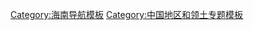 {{Navbox
|name = Hainan topics
|state = {{{state<includeonly>|collapsed</includeonly>}}}
|title = [[WikiProject:海南|海南专题]]
|bodyclass = hlist
|above = [[海南岛]]　　[[海南省]][[中华人民共和国省会列表|省会]]：[[海口市]]　　[[省域副中心城市]]：[[三亚市]]

|group1 = 总体
|list1 =
* [[海南歷史|历史]]
* [[海南省]]
* [[海南各市县地区生产总值列表|经济]]
* [[海南菜|饮食]]
* [[海南全国重点文物保护单位列表|文物保護單位]]

|group2 = 地理
|list2 = 
* [[海南岛]]
* [[五指山_(海南)|五指山]] 
* [[霸王岭]] 
* [[尖峰岭]] 
* [[七仙岭]] 
* [[东山岭]]
* [[洋浦经济开发区|洋浦半岛]] 
* [[蜈支洲岛]]
* [[分界洲岛]]
* [[大洲岛]] 
* [[海甸岛]] 
* [[永兴岛]]
* [[三亚湾]]
* [[崖州湾]]
* [[亚龙湾]]
* [[海棠湾]] 
* [[海口湾]]
* [[南渡江]] 
* [[昌化江]] 
* [[万泉河]] 
* [[松涛水库]] 
* [[三沙永乐龙洞|永樂龍洞]]

|group3=生物
|list3=
* [[海南兔]]
* [[海南疣螈]]
* [[海南新毛猬]] 
* [[海南山鹧鸪]] 
* [[海南孔雀雉]] 
* [[海南湍蛙]]
* [[海南溪树蛙]]
* [[黑冠长臂猿|海南黑冠长臂猿]]

|group4=交通
|list4=
* [[三亚有轨电车]]
* [[粤海铁路]]
* [[海南西环铁路|西环铁路]]
* [[海南环岛高速铁路]] 
* [[海南地区环线高速公路|海南环岛高速公路]]
* [[海南环岛旅游公路]]
* [[海南航空]] 
* [[海口美兰国际机场]]
* [[三亚凤凰国际机场]]
* [[三亚红塘湾国际机场|红塘湾国际机场]]
* [[海口汽车客运总站|海口汽车总站]]
* [[崖州中心漁港|崖州港]] 
* [[海口港]]
* [[八所港]]
* [[三亚港]]

|group5=教育
|list5=
* [[海南中学]]
* [[海南大学]]
* [[海南医学院]]
* [[海南师范大学]]
* [[琼台师范学院]]
* [[海口经济学院]]
* [[海口市第一中学]]
* [[海南热带海洋学院]]
* [[海南科技职业大学]]
* [[三亚学院]]

|group6=人口
|list6=
* [[海南民系|海南人]]
** [[华侨|海南僑鄉]]
*** [[新加坡華人#海南人、闽东人、兴化人|新加坡海南人]]
*** [[馬來西亞華人#海南人|馬來西亞海南人]]
*** [[香港人|香港海南人]]
** [[海南人下南洋|下南洋]]
** [[闖海人]]
** [[海南移民|移民]]
** [[归难侨]]
* [[回辉人]]
* [[黎族]] 
* [[苗族]] 
* [[壮族]] 
* [[蜑家|-{zh-hans:疍家;zh-hant:蜑家;}-]]
* [[臨高人]]
* [[大陸仔 (海南)|大陸仔]]
** [[外省人]]
** [[候鳥 (海南)|候鳥]]

|group7=建筑
|list7=
* [[海文大桥]]
* [[昌江核电站]]
* [[海口天后宫]]
* [[海口世纪大桥]]
* [[海南省图书馆]]
* [[海南省博物馆]]
* [[三沙市图书馆]]
* [[西沙海洋博物馆]]
* [[南山海上观音圣像]]
* [[中国文昌航天发射场]]
* [[五源河体育场]]

|group8=[[海南菜|饮食]]
|list8=
* [[文昌雞]]
* [[嘉積鴨]]
* [[東山羊]]
* [[和樂蟹]]
* [[海南粉]] 
* [[后安粉]]
* [[清補涼]]
* [[陵水酸粉]]
* [[福山燒豬]]
* [[炒冰|海南炒冰]]
* [[海南黄灯笼椒]] 
* [[鸡屎藤稞仔|海南鸡屎藤稞仔]]

|group9=景点
|list9=
* [[天涯海角]] 
* [[假日海滩]]
* [[大小洞天]]
* [[东坡书院]]
* [[东寨港|东寨港红树林]]
* [[观澜湖高尔夫球会|观澜湖度假区]]
* [[南山寺 (三亚)|南山文化旅游区]] 
* [[亚龙湾|亚龙湾热带天堂森林公园]]
* [[南山海上观音圣像]] 
* [[海南省博物馆]]
* [[海口石山火山群国家地质公园]]
* {{Link-en|落筆洞|Luobi Cave}}
* {{Link-en|觀瀾湖明星獎杯|Mission Hills Star Trophy}} 
* [[南湾猴岛自然保护区]]
* [[南山寺 (三亚)|南山寺]]
* [[凤凰岛]]
* [[五公祠]]
* [[天涯海角]]
* [[洋浦千年古盐田]]
* [[亚龙湾]]
* [[蜈支洲岛]]
* [[七仙岭温泉国家森林公园]]


|group10=经济
|list10=
* [[海南自由贸易港]] 
* [[中国（海南）自由贸易试验区]]
* [[海南离岛免税政策|离岛免税政策]]
* [[海南59國人員入境旅游免簽政策]]
* [[椰樹集團]]

|group11=文化
|list11=
* [[公期]]（軍坡）
* [[儋州调声]] 
* [[十番]] 
* [[更路簿]] 
* [[琼剧]] 
* [[潭門趕海節|趕海節]]
* [[水尾聖娘]]
* [[2020年亞洲沙灘運動會]]
* [[海南岛国际电影节]]

|group12=語言
|list12=
* [[海南话]]
* [[黎语]]
* [[臨高語]]
* [[粵語]]
** [[儋州话]]
** [[蜑家話]]
* [[迈话]]
* [[客家話]]
* [[瓊山村話]]
* [[军家话]]
* [[仡隆語]]
* [[勉語]]
* [[回輝話]]
* [[富馬話]]
* [[苗語]]
* [[海南腔普通话]]
* [[海南島語言史]]

|group13=[[海南歷史|歷史]]
|list13=
* [[海南島戰役]]
* [[瓊崖戰鬥]]
* [[海南特別行政區]]
* [[海南日占时期]]
* [[琼崖专区]]
* [[琼崖苏维埃政府]]
* [[琼崖纵队]]
* [[瓊崖道]]
* [[黎区]]

|group14=人物
|list14=
* [[馮白駒]]
* [[苏轼]]
* [[孟言嘉]]
* [[吴启爵]]
* [[張岳崧]]
* [[冯子才]]
* [[丘濬]]
* [[海瑞]]
* [[王佐_(正統舉人)|王佐]]

|group15=政治
|list15=
* [[中美撞机事件]]
* [[中国共产党海南省委员会]]

|group16=媒体
|list16=
* [[海南广播电视总台]]
** [[海南卫视]]
** [[海南民生廣播]]
** [[海南新聞廣播]]
* [[三沙卫视]]
* [[海南日报]] 
* [[海南特区报]] 
* [[南国都市报]] 
* {{Link-en|海口电视台|Haikou Television}}
* [[三亚电视台]]
* [[东方市广播电视台]]

|group17=军事
|list17=
* [[中国人民解放军南部战区海军|南海舰队]]
* [[中国人民解放军海军榆林基地|榆林基地]]
* [[中国人民解放军海军三亚综合保障基地|三亚综合保障基地]]
* [[中国人民解放军海军潜艇第二基地|海军潜艇第二基地]]
* [[中国人民解放军南部战区海军航空兵|南部战区海军航空兵]]
* [[海南号两栖攻击舰|海南舰]]
* [[海口号导弹驱逐舰|海口舰]]
* [[三亚号导弹护卫舰|三亚舰]]
* [[071型综合登陆舰|五指山舰]]

|group18=區劃
|list18=
* [[海口市]]
* [[三亚市]]
* [[三沙市]]
* [[儋州市]]
* [[定安县]]
* [[屯昌县]]
* [[澄迈县]]
* [[临高县]]
* [[五指山市]]
* [[琼海市]]
* [[文昌市]]
* [[万宁市]]
* [[东方市]]
* [[白沙黎族自治县]]
* [[乐东黎族自治县]]
* [[陵水黎族自治县]]
* [[保亭黎族苗族自治县]]
* [[琼中黎族苗族自治县]]

|below =
* {{Icon|category}} '''[[:Category:海南|分类]]'''
* {{Icon|commons}} '''[[commons:Category:Hainan|共享资源]]'''
* {{Icon|wikivoyage}} '''[[voy:海南|旅行指南]]'''
* {{Icon|wikinews}} '''[[n:海南|新聞報導]]'''
}}<noinclude>

{{Collapsible_option |default = collapsed }}

[[Category:海南导航模板]]
[[Category:中国地区和领土专题模板]]
</noinclude>